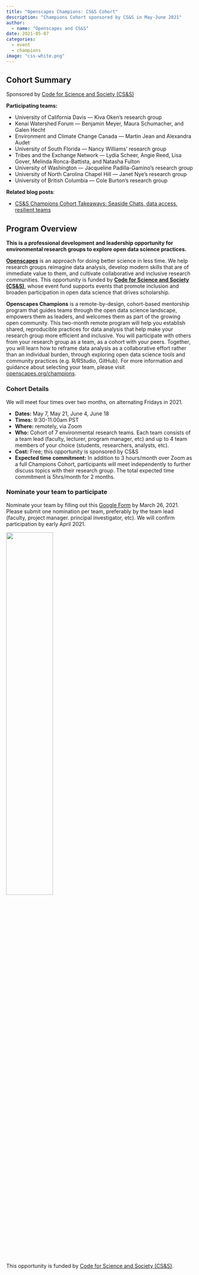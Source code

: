 ```yaml
---
title: "Openscapes Champions: CS&S Cohort"
description: "Champions Cohort sponsored by CS&S in May-June 2021"
author:
  - name: "Openscapes and CS&S"
date: 2021-05-07
categories:
  - event 
  - champions
image: "css-white.png"   
---
```


## Cohort Summary 
Sponsored by [Code for Science and Society (CS&S)](https://eventfund.codeforscience.org/)

**Participating teams:** 

- University of California Davis — Kiva Oken's research group
- Kenai Watershed Forum — Benjamin Meyer, Maura Schumacher, and Galen Hecht
- Environment and Climate Change Canada — Martin Jean and Alexandra Audet
- University of South Florida — Nancy Williams’ research group
- Tribes and the Exchange Network — Lydia Scheer, Angie Reed, Lisa Gover, Melinda Ronca-Battista, and Natasha Fulton
- University of Washington — Jacqueline Padilla-Gamino’s research group
- University of North Carolina Chapel Hill — Janet Nye’s research group
- University of British Columbia — Cole Burton’s research group 

**Related blog posts**: 

- [CS&S Champions Cohort Takeaways: Seaside Chats, data access, resilient teams](https://www.openscapes.org/blog/2021/07/13/css-cohort/)


## Program Overview

**This is a professional development and leadership opportunity for environmental research groups to explore open data science practices.**

[**Openscapes**](https://openscapes.org) is an approach for doing better science in less time. We help research groups reimagine data analysis, develop modern skills that are of immediate value to them, and cultivate collaborative and inclusive research communities. This opportunity is funded by [**Code for Science and Society (CS&S)**](https://eventfund.codeforscience.org/), whose event fund supports events that promote inclusion and broaden participation in open data science that drives scholarship. 

**Openscapes Champions** is a remote-by-design, cohort-based mentorship program that guides teams through the open data science landscape, empowers them as leaders, and welcomes them as part of the growing open community. This two-month remote program will help you establish shared, reproducible practices for data analysis that help make your research group more efficient and inclusive. You will participate with others from your research group as a team, as a cohort with your peers. Together, you will learn how to reframe data analysis as a collaborative effort rather than an individual burden, through exploring open data science tools and community practices (e.g. R/RStudio, GitHub). For more information and guidance about selecting your team, please visit [openscapes.org/champions](https://www.openscapes.org/champions/).

### Cohort Details

We will meet four times over two months, on alternating Fridays in 2021.

- **Dates:** May 7, May 21, June 4, June 18
- **Times:** 9:30-11:00am PST 
- **Where:** remotely, via Zoom
- **Who:** Cohort of 7 environmental research teams. Each team consists of a team lead (faculty, lecturer, program manager, etc) and up to 4 team members of your choice (students, researchers, analysts, etc). 
- **Cost:** Free; this opportunity is sponsored by CS&S
- **Expected time commitment:** In addition to 3 hours/month over Zoom as a full Champions Cohort, participants will meet independently to further discuss topics with their research group. The total expected time commitment is 5hrs/month for 2 months.

### Nominate your team to participate

Nominate your team by filling out this [Google Form](https://docs.google.com/forms/d/e/1FAIpQLSf8HfDy-5Bk2LRCSTeVgYFTtcSPga63pQemKoCO8F9TRg1NBA/viewform?usp=sf_link) by March 26, 2021. Please submit one nomination per team, preferably by the team lead (faculty, project manager. principal investigator, etc). We will confirm participation by early April 2021. 


![](css-white.png){width="50%"}

This opportunity is funded by [Code for Science and Society (CS&S)](https://eventfund.codeforscience.org/). 
<br> 

